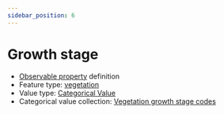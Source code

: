 ```yaml
---
sidebar_position: 6
---
```



# Growth stage

- [Observable property](/viewers/dawe-vocabs?uri=https://linked.data.gov.au/def/nrm/fcfda2f7-84f0-4c26-9f80-c051d129a094) definition
- Feature type: [vegetation](http://linked.data.gov.au/def/tern-cv/2be2d5ce-ca9d-4dff-8e79-948983944f95)
- Value type: [Categorical Value](https://w3id.org/tern/ontologies/tern/CategoricalValue)
- Categorical value collection: [Vegetation growth stage codes](/viewers/dawe-vocabs?uri=https://linked.data.gov.au/def/nrm/89c02383-fb5e-4acd-b248-902a2d579170)

<Example
  protocolModule="vegetation-mapping"
  observableProperty="https://linked.data.gov.au/def/nrm/fcfda2f7-84f0-4c26-9f80-c051d129a094"
/>
